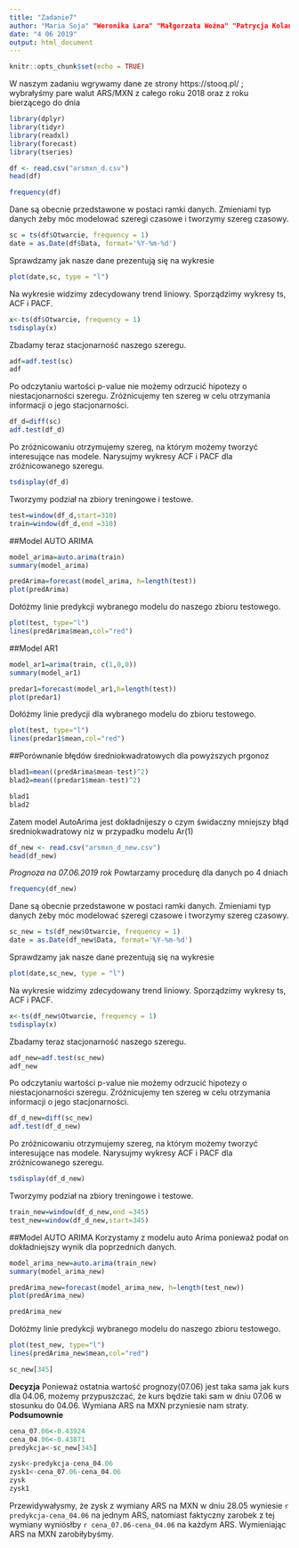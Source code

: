 ```yaml
---
title: "Zadanie7"
author: "Maria Soja" "Weronika Lara" "Małgorzata Woźna" "Patrycja Kolanowska"
date: "4 06 2019"
output: html_document
---
```


```r
knitr::opts_chunk$set(echo = TRUE)
```

W naszym zadaniu wgrywamy dane ze strony https://stooq.pl/ ; wybrałyśmy pare walut ARS/MXN z całego roku 2018 oraz z roku bierzącego do dnia 
```r

library(dplyr)
library(tidyr)
library(readxl)
library(forecast)
library(tseries)
```
```r
df <- read.csv("arsmxn_d.csv")
head(df)
```
```r
frequency(df)
```

Dane są obecnie przedstawone w postaci ramki danych. Zmieniami typ danych żeby móc modelować szeregi czasowe i tworzymy szereg czasowy. 

```r
sc = ts(df$Otwarcie, frequency = 1)
date = as.Date(df$Data, format='%Y-%m-%d')
```


Sprawdzamy jak nasze dane prezentują się na wykresie


```r
plot(date,sc, type = "l")
```


Na wykresie widzimy zdecydowany trend liniowy. Sporządzimy wykresy ts, ACF i PACF.


```r
x<-ts(df$Otwarcie, frequency = 1)
tsdisplay(x)
```

Zbadamy teraz stacjonarność naszego szeregu.

```r
adf=adf.test(sc)
adf
```

Po odczytaniu wartości p-value nie możemy odrzucić hipotezy o niestacjonarności szeregu. Zróżnicujemy ten szereg w celu otrzymania informacji o jego stacjonarności. 

```r
df_d=diff(sc)
adf.test(df_d)
```

Po zróżnicowaniu otrzymujemy szereg, na którym możemy tworzyć interesujące nas modele. Narysujmy wykresy ACF i PACF dla zróżnicowanego szeregu.

```r
tsdisplay(df_d)
```

Tworzymy podział na zbiory treningowe i testowe.

```r
test=window(df_d,start=310)
train=window(df_d,end =310)
```

##Model AUTO ARIMA

```r
model_arima=auto.arima(train)
summary(model_arima)

```

```r
predArima=forecast(model_arima, h=length(test))
plot(predArima)
```

Dołóżmy linie predykcji wybranego modelu do naszego zbioru testowego.

```r
plot(test, type="l")
lines(predArima$mean,col="red")
```


##Model AR1

```r
model_ar1=arima(train, c(1,0,0))
summary(model_ar1)
```



```r
predar1=forecast(model_ar1,h=length(test))
plot(predar1)
```

Dołóżmy linie predycji dla wybranego modelu do zbioru testowego. 

```r
plot(test, type="l")
lines(predar1$mean,col="red")
```

##Porównanie błędów średniokwadratowych dla powyższych prgonoz

```r
blad1=mean((predArima$mean-test)^2)
blad2=mean((predar1$mean-test)^2)

```

```r
blad1
blad2
```

Zatem model AutoArima jest dokładnijeszy o czym świdaczny mniejszy błąd średniokwadratowy niz w przypadku modelu Ar(1)

```r
df_new <- read.csv("arsmxn_d_new.csv")
head(df_new)
```
*Prognoza na 07.06.2019 rok*
Powtarzamy procedurę dla danych po 4 dniach

```r
frequency(df_new)
```

Dane są obecnie przedstawone w postaci ramki danych. Zmieniami typ danych żeby móc modelować szeregi czasowe i tworzymy szereg czasowy. 

```r
sc_new = ts(df_new$Otwarcie, frequency = 1)
date = as.Date(df_new$Data, format='%Y-%m-%d')
```


Sprawdzamy jak nasze dane prezentują się na wykresie


```r
plot(date,sc_new, type = "l")
```


Na wykresie widzimy zdecydowany trend liniowy. Sporządzimy wykresy ts, ACF i PACF.


```r
x<-ts(df_new$Otwarcie, frequency = 1)
tsdisplay(x)
```

Zbadamy teraz stacjonarność naszego szeregu.

```r
adf_new=adf.test(sc_new)
adf_new
```

Po odczytaniu wartości p-value nie możemy odrzucić hipotezy o niestacjonarności szeregu. Zróżnicujemy ten szereg w celu otrzymania informacji o jego stacjonarności. 

```r
df_d_new=diff(sc_new)
adf.test(df_d_new)
```

Po zróżnicowaniu otrzymujemy szereg, na którym możemy tworzyć interesujące nas modele. Narysujmy wykresy ACF i PACF dla zróżnicowanego szeregu.

```r
tsdisplay(df_d_new)
```

Tworzymy podział na zbiory treningowe i testowe.

```r
train_new=window(df_d_new,end =345)
test_new=window(df_d_new,start=345)
```

##Model AUTO ARIMA
Korzystamy z modelu auto Arima ponieważ podał on dokładniejszy wynik dla poprzednich danych.
```r
model_arima_new=auto.arima(train_new)
summary(model_arima_new)

```

```r
predArima_new=forecast(model_arima_new, h=length(test_new))
plot(predArima_new)
```
```r
predArima_new
```

Dołóżmy linie predykcji wybranego modelu do naszego zbioru testowego.

```r
plot(test_new, type="l")
lines(predArima_new$mean,col="red")
```

```r
sc_new[345]
```
**Decyzja**
Ponieważ ostatnia wartość prognozy(07.06) jest taka sama jak kurs dla 04.06, możemy przypuszczać, że kurs będzie taki sam w dniu 07.06 w stosunku do 04.06. Wymiana ARS na MXN przyniesie nam straty.
**Podsumownie**
```r
cena_07.06<-0.43924
cena_04.06<-0.43871
predykcja<-sc_new[345]
```
```r
zysk<-predykcja-cena_04.06
zysk1<-cena_07.06-cena_04.06
zysk
zysk1
```

Przewidywałysmy, że zysk z wymiany ARS na MXN w dniu 28.05 wyniesie `r predykcja-cena_04.06` na jednym ARS, natomiast faktyczny zarobek z tej wymiany wyniósłby `r cena_07.06-cena_04.06 ` na każdym ARS.
Wymieniając ARS na MXN zarobiłybyśmy. 